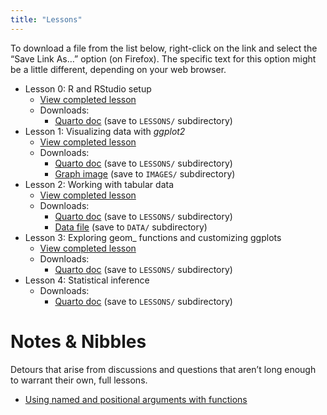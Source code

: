 ```yaml
---
title: "Lessons"
---
```


::: {.callout-note icon="false"}
To download a file from the list below, right-click on the link and select the
"Save Link As..." option (on Firefox). The specific text for this option might
be a little different, depending on your web browser.
:::

<!-- The quart document for this page is located in the website_quart_docs
     directory. The documents I'm trying to link are in the LESSONS directory.
     Unfortunately, quarto paths in a qmd file are always relative to the
     location of that qmd file. This is why I need to prefix "../" to the
     paths here. Otherwise, quarto will try to search for a LESSONS directory
     within the website_quart_docs directory. -->

* Lesson 0: R and RStudio setup
    + [View completed lesson](LESSONS/COMPLETED/Completed_Lesson-00_R-and-Rstudio-setup.qmd)
    + Downloads:
        - [Quarto doc](https://raw.githubusercontent.com/itmat/ITMAT_office_houRs/main/LESSONS/Lesson-00_R-and-Rstudio-setup.qmd) (save to `LESSONS/` subdirectory)

* Lesson 1: Visualizing data with *ggplot2*
    + [View completed lesson](LESSONS/COMPLETED/Completed_Lesson-01_Visualizing-data-with-ggplot2.qmd)
    + Downloads:
        - [Quarto doc](https://raw.githubusercontent.com/itmat/ITMAT_office_houRs/main/LESSONS/Lesson-01_Visualizing-data-with-ggplot2.qmd) (save to `LESSONS/` subdirectory)
        - [Graph image](IMAGES/Lesson-01_Flipper-length-v-body-mass_Scatterplot-w-trend.png) (save to `IMAGES/` subdirectory)

* Lesson 2: Working with tabular data
    + [View completed lesson](LESSONS/COMPLETED/Completed_Lesson-02_Working-with-tabular-data.qmd)
    + Downloads:
        - [Quarto doc](https://raw.githubusercontent.com/itmat/ITMAT_office_houRs/main/LESSONS/Lesson-02_Working-with-tabular-data.qmd) (save to `LESSONS/` subdirectory)
        - [Data file](DATA/penguins.csv) (save to `DATA/` subdirectory)

* Lesson 3: Exploring geom_ functions and customizing ggplots
    + [View completed lesson](LESSONS/COMPLETED/Completed_Lesson-03_Exploring-geom-functions-and-customizing-ggplots.qmd)
    + Downloads:
        - [Quarto doc](https://raw.githubusercontent.com/itmat/ITMAT_office_houRs/main/LESSONS/Lesson-03_Exploring-geom-functions-and-customizing-ggplots.qmd) (save to `LESSONS/` subdirectory)

* Lesson 4: Statistical inference
    + Downloads:
        - [Quarto doc](https://raw.githubusercontent.com/itmat/ITMAT_office_houRs/main/LESSONS/Lesson-04_Statistical-inference.qmd) (save to `LESSONS/` subdirectory)


# Notes & Nibbles

Detours that arise from discussions and questions that aren't long enough to
warrant their own, full lessons.

* [Using named and positional arguments with functions](NOTES/Programming-notes_Named-and-position-arguments.qmd)
